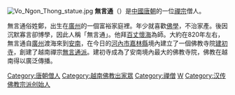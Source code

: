 {{expand|time=2014-05-29T04:56:43+00:00}}
{{unreferenced|time=2014-05-29T04:56:43+00:00}}
[[File:Vo_Ngon_Thong_statue.jpg|thumb]]
'''無言通'''（{{bd||759年？|826年||catIdx=W}}）是[[中國|中國]][[唐朝|唐朝]]的一位[[禪宗|禪宗]]僧人。

無言通俗姓鄭，出生在[[廣州|廣州]]的一個富裕家庭裡。年少就喜歡[[佛學|佛學]]，不治家產。後因沉默寡言卻博學，因此人稱「無言通」。他拜[[百丈懷海|百丈懷海]]為師。大約在820年左右，無言通自[[廣州|廣州]]渡海來到[[越南|安南]]，在今日的[[河內市|河內市]][[嘉林縣|嘉林縣]]境內建立了一個佛教寺院[[建初寺|建初寺]]，創建了越南禪宗[[無言通派|無言通派]]。建初寺成為了安南境內最大的佛教寺院，佛教在越南得以廣泛傳播。

{{禪宗}}
{{漢傳佛教}}
[[Category:唐朝僧人|Category:唐朝僧人]]
[[Category:越南佛教出家眾|Category:越南佛教出家眾]]
[[Category:禪僧|Category:禪僧]]
[[Category:廣州人|W]]
[[Category:汉传佛教宗派创始人|Category:汉传佛教宗派创始人]]